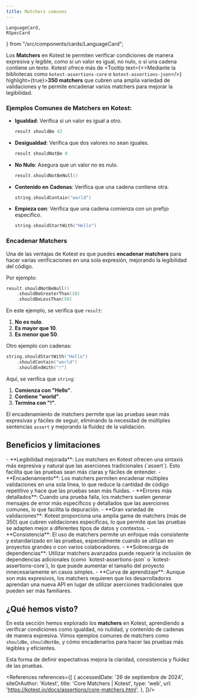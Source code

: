 ```yaml
---
title: Matchers comunes
---
```

    LanguageCard,
    RSpecCard
} from "/src/components/cards/LanguageCard";

<ReadingTime/>
<GithubRepoLink user={"r8vnhill"} repo={"assertions-kt"}/>

Los **Matchers** en Kotest te permiten verificar condiciones de manera expresiva y legible, como si un valor es igual, no nulo, o si una cadena contiene un texto. Kotest ofrece más de
<Tooltip text={<>Mediante la bibliotecas como <code>kotest-assertions-core</code> o <code>kotest-assertions-json</code></>} highlight={true}><span>**350 matchers**</span></Tooltip>
que cubren una amplia variedad de validaciones y te permite encadenar varios matchers para mejorar la legibilidad.

### Ejemplos Comunes de Matchers en Kotest:

- **Igualdad**: Verifica si un valor es igual a otro.
    ```kotlin
    result shouldBe 42
    ```
- **Desigualdad**: Verifica que dos valores no sean iguales.
    ```kotlin
    result shouldNotBe 0
    ```
- **No Nulo**: Asegura que un valor no es nulo.
    ```kotlin
    result.shouldNotBeNull()
    ```
- **Contenido en Cadenas**: Verifica que una cadena contiene otra.
    ```kotlin
    string.shouldContain("world")
    ```
- **Empieza con**: Verifica que una cadena comienza con un prefijo específico.
    ```kotlin
    string.shouldStartWith("Hello")
    ```

### Encadenar Matchers

Una de las ventajas de Kotest es que puedes **encadenar matchers** para hacer varias verificaciones en una sola expresión, mejorando la legibilidad del código.

Por ejemplo:

```kotlin
result.shouldNotBeNull()
    .shouldBeGreaterThan(10)
    .shouldBeLessThan(50)
```


En este ejemplo, se verifica que `result`:
1. **No es nulo**.
2. **Es mayor que 10**.
3. **Es menor que 50**.

Otro ejemplo con cadenas:

```kotlin
string.shouldStartWith("Hello")
    .shouldContain("world")
    .shouldEndWith("!")
```

Aquí, se verifica que `string`:

1. **Comienza con "Hello"**.
2. **Contiene "world"**.
3. **Termina con "!"**.

El encadenamiento de matchers permite que las pruebas sean más expresivas y fáciles de seguir, eliminando la necesidad de múltiples sentencias `assert` y mejorando la fluidez de la validación.

## Beneficios y limitaciones

<ProCons>
    <Pros>
        - **Legibilidad mejorada**: Los matchers en Kotest ofrecen una sintaxis más expresiva y natural que las aserciones tradicionales (`assert`). Esto facilita que las pruebas sean más claras y fáciles de entender.
        - **Encadenamiento**: Los matchers permiten encadenar múltiples validaciones en una sola línea, lo que reduce la cantidad de código repetitivo y hace que las pruebas sean más fluidas.
        - **Errores más detallados**: Cuando una prueba falla, los matchers suelen generar mensajes de error más específicos y detallados que las aserciones comunes, lo que facilita la depuración.
        - **Gran variedad de validaciones**: Kotest proporciona una amplia gama de matchers (más de 350) que cubren validaciones específicas, lo que permite que las pruebas se adapten mejor a diferentes tipos de datos y contextos.
        - **Consistencia**: El uso de matchers permite un enfoque más consistente y estandarizado en las pruebas, especialmente cuando se utilizan en proyectos grandes o con varios colaboradores.
    </Pros>
    <Cons>
        - **Sobrecarga de dependencias**: Utilizar matchers avanzados puede requerir la inclusión de dependencias adicionales (como `kotest-assertions-json` o `kotest-assertions-core`), lo que puede aumentar el tamaño del proyecto innecesariamente en casos simples.
        - **Curva de aprendizaje**: Aunque son más expresivos, los matchers requieren que lxs desarrolladorxs aprendan una nueva API en lugar de utilizar aserciones tradicionales que pueden ser más familiares.
    </Cons>
</ProCons>

## ¿Qué hemos visto?

En esta sección hemos explorado los **matchers** en Kotest, aprendiendo a verificar condiciones como igualdad, no nulidad, y contenido de cadenas de manera expresiva. Vimos ejemplos comunes de matchers como `shouldBe`, `shouldNotBe`, y cómo encadenarlos para hacer las pruebas más legibles y eficientes.

Esta forma de definir expectativas mejora la claridad, consistencia y fluidez de las pruebas.

<div className="language-card-container">
    <LanguageCard
        logoSrc="https://chaijs.com/img/chai-logo.png"
        language="JavaScript: Mocha + Chai"
        link="/docs/testing/matchers/common/chai"
    />
    <LanguageCard
        logoSrc="https://www.svgrepo.com/show/184143/java.svg"
        language="JVM: AssertJ"
        link="/docs/testing/matchers/common/assertj"
    />
    <LanguageCard
        logoSrc="https://hamcrest.org/images/logo.jpg"
        language="JVM: Hamcrest"
        link="/docs/testing/matchers/common/hamcrest"
    />
    <LanguageCard
        logoSrc="https://avatars.githubusercontent.com/u/297723?s=280&v=4"
        language="JVM: Spock"
        link="/docs/testing/matchers/common/spock"
    />
    <RSpecCard link="/docs/testing/matchers/common/rspec"/>
</div>

<References references={[
    {
        accessedDate: '26 de septiembre de 2024',
        siteOrAuthor: 'Kotest',
        title: 'Core Matchers | Kotest',
        type: 'web',
        url: 'https://kotest.io/docs/assertions/core-matchers.html',
    },
]}/>
